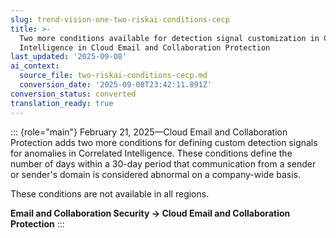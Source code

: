 ```yaml
---
slug: trend-vision-one-two-riskai-conditions-cecp
title: >-
  Two more conditions available for detection signal customization in Correlated
  Intelligence in Cloud Email and Collaboration Protection
last_updated: '2025-09-08'
ai_context:
  source_file: two-riskai-conditions-cecp.md
  conversion_date: '2025-09-08T23:42:11.891Z'
conversion_status: converted
translation_ready: true
---
```


::: {role="main"}
February 21, 2025—Cloud Email and Collaboration Protection adds two more conditions for defining custom detection signals for anomalies in Correlated Intelligence. These conditions define the number of days within a 30-day period that communication from a sender or sender's domain is considered abnormal on a company-wide basis.

These conditions are not available in all regions.

**Email and Collaboration Security → Cloud Email and Collaboration Protection**
:::
